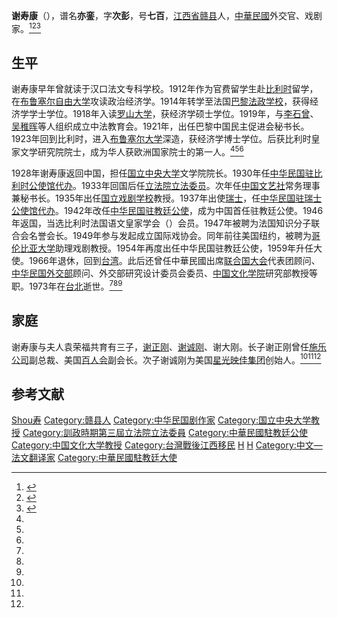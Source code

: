 {{Infobox Officeholder
|honorific-prefix=
|name            =謝壽康
|original_name   =
|honorific-suffix=
|image           =Hsieh Shou-kang.jpg
|imagesize       =
|order           =1
|ambassador_from =中華民國
|country         =教廷
|term_start      =1954
|term_end        =1966
|predecessor     =[[吳經熊|吳經熊]]
|successor       =[[沈昌煥|沈昌煥]]
|president       =[[蔣中正|蔣中正]]
|出生日期 = 1897年
|出生地點 = 
|逝世日期 = 1973年6月11日
|逝世地點 = {{TWN}}[[臺北市|臺北市]]
|居處     = 
|安葬地點 = 
|職業     = 學者、[[外交官|外交官]]、[[立法委員|立法委員]]
|專業     = 
|父母     = 
|配偶     = 袁榮福
|伴侶     = 
|子女     = 謝正剛、謝誠剛、謝大剛
|親屬     = 
|國籍     = {{ROC}}
|宗教信仰 = 
|學歷     = 
|母校     = 
|腳註     =
|獲獎     = 
|著作     = 
}}
'''谢寿康'''（{{bd|1897年||1973年|6月11日|Xie谢}}），谱名'''亦銮'''，字'''次彭'''，号'''七百'''，[[江西省|江西省]][[赣县|赣县]]人，[[中華民國|中華民國]]外交官、戏剧家。<ref name=gan>{{cite web|url=http://www.jxculture.com/Html/jiangxijiaoyu/mingshifengcai/25253337.html|title=谢寿康 中国获欧洲国家院士第一人|publisher=赣鄱文化网|deadurl=yes|archiveurl=https://web.archive.org/web/20160303202357/http://www.jxculture.com/Html/jiangxijiaoyu/mingshifengcai/25253337.html|archivedate=2016-03-03|access-date=2012-03-14}}</ref><ref name=shizhi>{{cite book|title=赣州市志|author=江西省赣州市地方志编纂委员会|publisher=中国文史出版社}}</ref><ref name=xu>{{cite book|title=民国人物大辞典|author=徐友春|year=1991|publisher=河北人民出版社}}</ref>

== 生平 ==
谢寿康早年曾就读于汉口法文专科学校。1912年作为官费留学生赴[[比利时|比利时]]留学，在[[布鲁塞尔自由大学|布鲁塞尔自由大学]]攻读政治经济学。1914年转学至法国[[巴黎法政学校|巴黎法政学校]]，获得经济学学士学位。1918年入读[[罗山大学|罗山大学]]，获经济学硕士学位。1919年，与[[李石曾|李石曾]]、[[吴稚晖|吴稚晖]]等人组织成立中法教育会。1921年，出任巴黎中国民主促进会秘书长。1923年回到比利时，进入[[布鲁塞尔大学|布鲁塞尔大学]]深造，获经济学博士学位。后获比利时皇家文学研究院院士，成为华人获欧洲国家院士的第一人。<ref name=gan/><ref name=shizhi/><ref name=xu/>

1928年谢寿康返回中国，担任[[国立中央大学|国立中央大学]]文学院院长。1930年任[[中国驻比利时大使列表|中华民国驻比利时公使馆代办]]。1933年回国后任[[立法院|立法院]][[立法委员|立法委员]]。次年任[[中国文艺社|中国文艺社]]常务理事兼秘书长。1935年出任[[国立戏剧学校|国立戏剧学校]]教授。1937年出使[[瑞士|瑞士]]，任[[中国驻瑞士大使列表|中华民国驻瑞士公使馆代办]]。1942年改任[[中华民国驻教廷大使列表|中华民国驻教廷公使]]，成为中国首任驻教廷公使。1946年返国，当选比利时法国语文皇家学会（{{lang|fr|L'Académie royale de langue et de littérature françaises de Belgique}}）会员。1947年被聘为法国知识分子联合会名誉会长。1949年参与发起成立国际戏协会。同年前往美国纽约，被聘为[[哥伦比亚大学|哥伦比亚大学]]助理戏剧教授。1954年再度出任中华民国驻教廷公使，1959年升任大使。1966年退休，回到[[台湾|台湾]]。此后还曾任中華民國出席[[联合国大会|联合国大会]]代表团顾问、[[中华民国外交部|中华民国外交部]]顾问、外交部研究设计委员会委员、[[中国文化学院|中国文化学院]]研究部教授等职。1973年在[[台北|台北]]逝世。<ref name=gan/><ref name=shizhi/><ref name=xu/>

== 家庭 ==
谢寿康与夫人袁荣福共育有三子，[[谢正刚|谢正刚]]、[[谢诚刚|谢诚刚]]、谢大刚。长子谢正刚曾任[[施乐公司|施乐公司]]副总裁、美国[[百人会|百人会]]副会长。次子谢诚刚为美国[[星光映佳集团|星光映佳集团]]创始人。<ref name=gan/><ref name=shizhi/><ref name=xu/>

== 参考文献 == 
{{reflist}}

{{第3屆中華民國訓政時期立法委員名單}}
{{DEFAULTSORT:Xie谢}}
[[Category:谢姓|Shou寿]]
[[Category:赣县人|Category:赣县人]]
[[Category:中华民国剧作家|Category:中华民国剧作家]]
[[Category:国立中央大学教授|Category:国立中央大学教授]]
[[Category:訓政時期第三屆立法院立法委員|Category:訓政時期第三屆立法院立法委員]]
[[Category:中華民國駐教廷公使|Category:中華民國駐教廷公使]]
[[Category:中国文化大学教授|Category:中国文化大学教授]]
[[Category:台灣戰後江西移民|Category:台灣戰後江西移民]]
[[Category:巴黎政治大學校友|H]]
[[Category:布魯塞爾自由大學校友|H]]
[[Category:中文—法文翻译家|Category:中文—法文翻译家]]
[[Category:中華民國駐教廷大使|Category:中華民國駐教廷大使]]